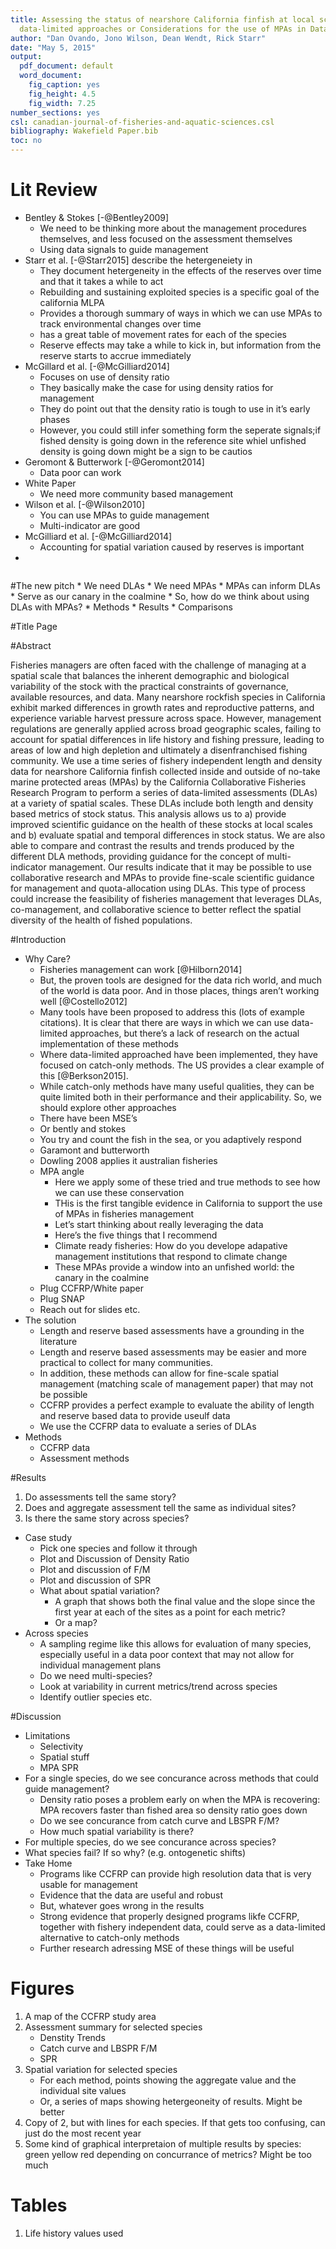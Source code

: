 ```yaml
---
title: Assessing the status of nearshore California finfish at local scales using
  data-limited approaches or Considerations for the use of MPAs in Data Limited Fisheries Management 
author: "Dan Ovando, Jono Wilson, Dean Wendt, Rick Starr"
date: "May 5, 2015"
output:
  pdf_document: default
  word_document:
    fig_caption: yes
    fig_height: 4.5
    fig_width: 7.25
number_sections: yes
csl: canadian-journal-of-fisheries-and-aquatic-sciences.csl
bibliography: Wakefield Paper.bib
toc: no
---
```


# Lit Review

* Bentley & Stokes [-@Bentley2009]
    * We need to be thinking more about the management procedures themselves, and less focused on the assessment themselves
    * Using data signals to guide management
* Starr et al. [-@Starr2015] describe the hetergeneiety in 
    * They document hetergeneity in the effects of the reserves over time and that it takes a while to act
    * Rebuilding and sustaining exploited species is a specific goal of the california MLPA
    * Provides a thorough summary of ways in which we can use MPAs to track environmental changes over time
    * has a great table of movement rates for each of the species
    * Reserve effects may take a while to kick in, but information from the reserve starts to accrue immediately 
* McGillard et al. [-@McGilliard2014]
    * Focuses on use of density ratio
    * They basically make the case for using density ratios for management
    * They do point out that the density ratio is tough to use in it's early phases
    * However, you could still infer something form the seperate signals;if fished density is going down in the reference site whiel unfished density is going down might be a sign to be cautios 
    
* Geromont & Butterwork [-@Geromont2014]
    * Data poor can work
    
* White Paper
    * We need more community based management
    
* Wilson et al. [-@Wilson2010]
    * You can use MPAs to guide management
    * Multi-indicator are good
* McGilliard et al. [-@McGilliard2014]
    * Accounting for spatial variation caused by reserves is important
* 
```r

```

#The new pitch
* We need DLAs
* We need MPAs
* MPAs can inform DLAs
* Serve as our canary in the coalmine
* So, how do we think about using DLAs with MPAs?
* Methods
* Results
* Comparisons

#Title Page

#Abstract

Fisheries managers are often faced with the challenge of managing at a spatial scale that balances the inherent demographic and biological variability of the stock with the practical constraints of governance, available resources, and data. Many nearshore rockfish species in California exhibit marked differences in growth rates and reproductive patterns, and experience variable harvest pressure across space. However, management regulations are generally applied across broad geographic scales, failing to account for spatial differences in life history and fishing pressure, leading to areas of low and high depletion and ultimately a disenfranchised fishing community. We use a time series of fishery independent length and density data for nearshore California finfish collected inside and outside of no-take marine protected areas (MPAs) by the California Collaborative Fisheries Research Program to perform a series of data-limited assessments (DLAs) at a variety of spatial scales. These DLAs include both length and density based metrics of stock status. This analysis allows us to a) provide improved scientific guidance on the health of these stocks at local scales and b) evaluate spatial and temporal differences in stock status. We are also able to compare and contrast the results and trends produced by the different DLA methods, providing guidance for the concept of multi-indicator management. Our results indicate that it may be possible to use collaborative research and MPAs to provide fine-scale scientific guidance for management and quota-allocation using DLAs. This type of process could increase the feasibility of fisheries management that leverages DLAs, co-management, and collaborative science to better reflect the spatial diversity of the health of fished populations. 

#Introduction

* Why Care?
    * Fisheries management can work [@Hilborn2014]
    * But, the proven tools are designed for the data rich world, and much of the world is data poor. And in those places, things aren't working well [@Costello2012]
    * Many tools have been proposed to address this (lots of example citations). It is clear that there are ways in which we can use data-limited approaches, but there's a lack of research on the actual implementation of these methods
    * Where data-limited approached have been implemented, they have focused on catch-only methods. The US provides a clear example of this [@Berkson2015]. 
    * While catch-only methods have many useful qualities, they can be quite limited both in their performance and their applicability. So, we should explore other approaches
    * There have been MSE's
    * Or bently and stokes 
    * You try and count the fish in the sea, or you adaptively respond 
    * Garamont and butterworth 
    * Dowling 2008 applies it australian fisheries 
    * MPA angle 
        * Here we apply some of these tried and true methods to see how we can use these conservation 
        * THis is the first tangible evidence in California to support the use of MPAs in fisheries management
        * Let's start thinking about really leveraging the data
        * Here's the five things that I recommend 
        * Climate ready fisheries: How do you develope adapative management institutions that respond to climate 
        change 
        * These MPAs provide a window into an unfished world: the canary in the coalmine 
    * Plug CCFRP/White paper 
    * Plug SNAP 
    * Reach out for slides etc. 
        
    
* The solution
    * Length and reserve based assessments have a grounding in the literature 
    * Length and reserve based assessments may be easier and more practical to collect for many communities. 
    * In addition, these methods can allow for fine-scale spatial management (matching scale of management paper) that may not be possible 
    * CCFRP provides a perfect example to evaluate the ability of length and reserve based data to provide useulf data 
    * We use the CCFRP data to evaluate a series of DLAs
    
* Methods
    * CCFRP data
    * Assessment methods
    
#Results

1. Do assessments tell the same story?
2. Does and aggregate assessment tell the same as individual sites?
3. Is there the same story across species? 

* Case study
    * Pick one species and follow it through
    * Plot and Discussion of Density Ratio
    * Plot and discussion of F/M
    * Plot and discussion of SPR
    * What about spatial variation?
        * A graph that shows both the final value and the slope since the first year at each of the sites as a point for each metric?
        * Or a map?
* Across species
    * A sampling regime like this allows for evaluation of many species, especially useful in a data poor context that may not allow for individual management plans
    * Do we need multi-species?
    * Look at variability in current metrics/trend across species 
    * Identify outlier species etc. 

#Discussion

* Limitations
    * Selectivity
    * Spatial stuff
    * MPA SPR
* For a single species, do we see concurance across methods that could guide management?
    * Density ratio poses a problem early on when the MPA is recovering: MPA recovers faster than fished area so density ratio goes down
    * Do we see concurance from catch curve and LBSPR F/M?
    * How much spatial variability is there?
* For multiple species, do we see concurance across species?
* What species fail? If so why? (e.g. ontogenetic shifts)
* Take Home
    * Programs like CCFRP can provide high resolution data that is very usable for management
    * Evidence that the data are useful and robust
    * But, whatever goes wrong in the results 
    * Strong evidence that properly designed programs likfe CCFRP, together with fishery independent data, could serve as a data-limited alternative to catch-only methods
    * Further research adressing MSE of these things will be useful
    
# Figures

1. A map of the CCFRP study area
2. Assessment summary for selected species
    * Denstity Trends
    * Catch curve and LBSPR F/M
    * SPR
3. Spatial variation for selected species
    * For each method, points showing the aggregate value and the individual site values
    * Or, a series of maps showing hetergeoneity of results. Might be better
4. Copy of 2, but with lines for each species. If that gets too confusing, can just do the most recent year
5. Some kind of graphical interpretaion of multiple results by species: green yellow red depending on concurrance of metrics? Might be too much

# Tables

1. Life history values used


